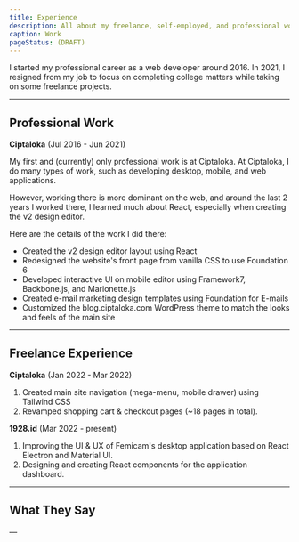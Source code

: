 ```yaml
---
title: Experience
description: All about my freelance, self-employed, and professional work experience.
caption: Work
pageStatus: (DRAFT)
---
```


I started my professional career as a web developer around 2016. In 2021, I resigned from my job to focus on completing college matters while taking on some freelance projects.

---

## Professional Work

**Ciptaloka** (Jul 2016 - Jun 2021)

My first and (currently) only professional work is at Ciptaloka. At Ciptaloka, I do many types of work, such as developing desktop, mobile, and web applications.

However, working there is more dominant on the web, and around the last 2 years I worked there, I learned much about React, especially when creating the v2 design editor.

Here are the details of the work I did there:

- Created the v2 design editor layout using React
- Redesigned the website's front page from vanilla CSS to use Foundation 6
- Developed interactive UI on mobile editor using Framework7, Backbone.js, and Marionette.js
- Created e-mail marketing design templates using Foundation for E-mails
- Customized the blog.ciptaloka.com WordPress theme to match the looks and feels of the main site

---

## Freelance Experience

**Ciptaloka** (Jan 2022 - Mar 2022)

1. Created main site navigation (mega-menu, mobile drawer) using Tailwind CSS
2. Revamped shopping cart & checkout pages (~18 pages in total).

**1928.id** (Mar 2022 - present)

1. Improving the UI & UX of Femicam's desktop application based on React Electron and Material UI.
2. Designing and creating React components for the application dashboard.

---

## What They Say

&mdash;
